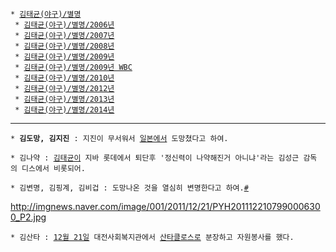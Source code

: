  * [[김태균(야구)/별명]]
  * [[김태균(야구)/별명/2006년]]
  * [[김태균(야구)/별명/2007년]]
  * [[김태균(야구)/별명/2008년]]
  * [[김태균(야구)/별명/2009년]]
  * [[김태균(야구)/별명/2009년 WBC]]
  * [[김태균(야구)/별명/2010년]]
  * [[김태균(야구)/별명/2012년]]
  * [[김태균(야구)/별명/2013년]]
  * [[김태균(야구)/별명/2014년]]

----
 * '''김도망, 김지진''' : 지진이 무서워서 [[일본]]에서 도망쳤다고 하여.

 * 김나약 : [[김태균]]이 지바 롯데에서 퇴단후 '정신력이 나약해진거 아니냐'라는 김성근 감독의 디스에서 비롯되어.

 * 김변명, 김핑계, 김비겁 : 도망나온 것을 열심히 변명한다고 하여.[http://news.naver.com/main/read.nhn?mode=LSD&mid=sec&sid1=107&oid=023&aid=0002343831 #]

http://imgnews.naver.com/image/001/2011/12/21/PYH2011122107990006300_P2.jpg
 * 김산타 : [[12월 21일]] 대전사회복지관에서 [[산타클로스]]로 분장하고 자원봉사를 했다.
